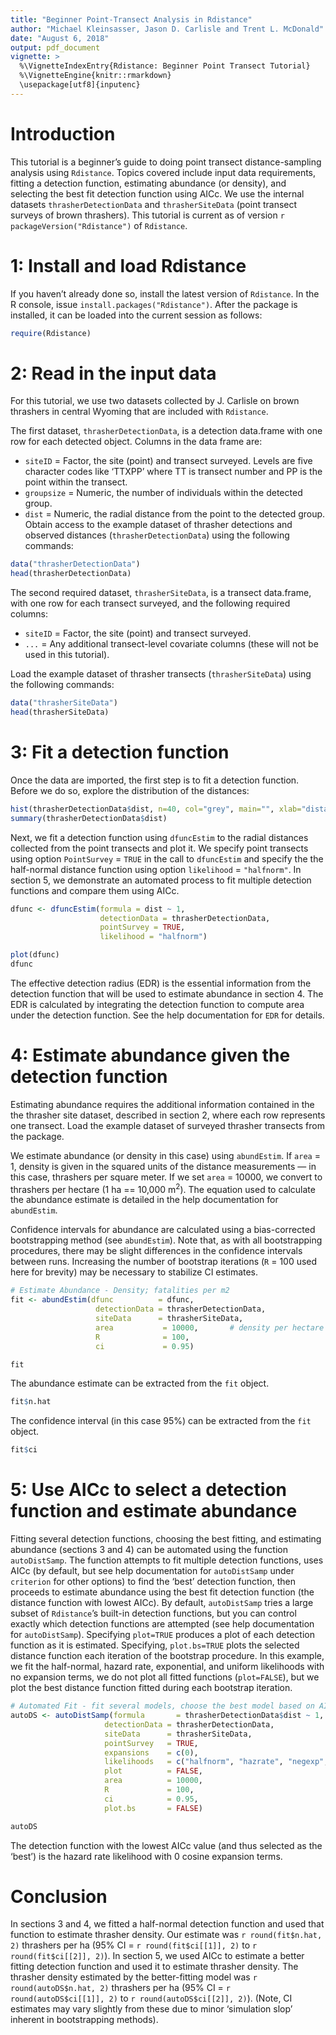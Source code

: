 ---
title: "Beginner Point-Transect Analysis in Rdistance"
author: "Michael Kleinsasser, Jason D. Carlisle and Trent L. McDonald"
date: "August 6, 2018"
output: pdf_document
vignette: >
  %\VignetteIndexEntry{Rdistance: Beginner Point Transect Tutorial}
  %\VignetteEngine{knitr::rmarkdown}
  \usepackage[utf8]{inputenc}
---

# Introduction

This tutorial is a beginner's guide to doing point transect distance-sampling analysis using `Rdistance`.  Topics covered include input data requirements, fitting a detection function, estimating abundance (or density), and selecting the best fit detection function using AICc. We use the internal datasets `thrasherDetectionData` and `thrasherSiteData` (point transect surveys of brown thrashers). This tutorial is current as of version `r packageVersion("Rdistance")` of `Rdistance`.

# 1: Install and load Rdistance

If you haven't already done so, install the latest version of `Rdistance`.  In the R console, issue `install.packages("Rdistance")`.  After the package is installed, it can be loaded into the current session as follows:
```{r}
require(Rdistance)
```

# 2: Read in the input data

For this tutorial, we use two datasets collected by 
J. Carlisle on brown thrashers in central Wyoming that are 
included with `Rdistance`. 

The first dataset, `thrasherDetectionData`, is a detection data.frame
with one row for each detected object. Columns in the data frame are:

* `siteID` = Factor, the site (point) and transect surveyed. Levels are 
five character codes like 'TTXPP' where TT is transect number and PP is 
the point within the transect.
* `groupsize` = Numeric, the number of individuals within the detected group.
* `dist` = Numeric, the radial distance from the point to the detected group. 
Obtain access to the example dataset of thrasher detections and observed distances (`thrasherDetectionData`) using the following commands:

```{r}
data("thrasherDetectionData")
head(thrasherDetectionData)
```

The second required dataset, `thrasherSiteData`, is a transect data.frame, with one row for each transect surveyed, and the following required columns:

* `siteID` = Factor, the site (point) and transect surveyed.
* `...` = Any additional transect-level covariate columns (these will not be used in this tutorial).

Load the example dataset of thrasher transects (`thrasherSiteData`) using the following commands:

```{r}
data("thrasherSiteData")
head(thrasherSiteData)
```

# 3: Fit a detection function

Once the data are imported, the first step is to fit a detection function. Before we do so, explore the distribution of the distances:

```{r, fig.width=6, fig.height=4}
hist(thrasherDetectionData$dist, n=40, col="grey", main="", xlab="distance (m)")
summary(thrasherDetectionData$dist)
```

Next, we fit a detection function using `dfuncEstim`
to the radial distances collected from the point transects and 
plot it.  We specify point transects using option `PointSurvey` = `TRUE`
in the call to `dfuncEstim` and specify the the half-normal 
distance function using option `likelihood` = `"halfnorm"`. 
In section 5, we demonstrate an automated process to fit
multiple detection functions and compare them using AICc. 

```{r, fig.width=6, fig.height=4}

dfunc <- dfuncEstim(formula = dist ~ 1,
                    detectionData = thrasherDetectionData, 
                    pointSurvey = TRUE, 
                    likelihood = "halfnorm")

plot(dfunc)
dfunc
```

The effective detection radius (EDR) is the essential information from the detection function that will be used to estimate abundance in section 4. The EDR is calculated by integrating the detection function to compute area under the detection function. See the help documentation for `EDR` for details.

# 4: Estimate abundance given the detection function

Estimating abundance requires the additional information contained in the the thrasher site dataset, described in section 2, where each row represents one transect. Load the example dataset of surveyed thrasher transects from the package. 

We estimate abundance (or density in this case) using `abundEstim`.  If `area` = 1, density is given in the squared units of the distance measurements --- in this case, thrashers per square meter.  If we set `area` = 10000, we convert to thrashers per hectare (1 ha == 10,000 m^2^). The equation used to calculate the abundance estimate is detailed in the help documentation for `abundEstim`.

Confidence intervals for abundance are calculated using a bias-corrected bootstrapping method (see `abundEstim`).  Note that, as with all bootstrapping procedures, there may be slight differences in the confidence intervals between runs.  Increasing the number of bootstrap iterations (`R` = 100 used here for brevity) may be necessary to stabilize CI estimates.


```{r, fig.width=6, fig.height=4, results='hide'}

# Estimate Abundance - Density; fatalities per m2
fit <- abundEstim(dfunc          = dfunc,
                   detectionData = thrasherDetectionData,
                   siteData      = thrasherSiteData,
                   area           = 10000,       # density per hectare
                   R              = 100, 
                   ci             = 0.95)
```

```{r}
fit
```

The abundance estimate can be extracted from the `fit` object.

```{r}
fit$n.hat
```

The confidence interval (in this case 95%) can be extracted from the `fit` object.

```{r}
fit$ci
```

# 5: Use AICc to select a detection function and estimate abundance

Fitting several detection functions, choosing the best fitting, and
estimating abundance (sections 3 and 4) can be automated using the 
function `autoDistSamp`. The function attempts to fit multiple 
detection functions, uses AICc (by default, but see help 
documentation for `autoDistSamp` under `criterion` for other options) 
to find the 'best' detection function, then proceeds to estimate 
abundance using the best fit detection function (the distance 
function with lowest AICc). By default, `autoDistSamp` tries a 
large subset of `Rdistance`'s built-in detection functions, but 
you can control exactly which detection functions are attempted 
(see help documentation for `autoDistSamp`). Specifying `plot=TRUE` 
produces a plot of each detection function as it is estimated. 
Specifying, `plot.bs=TRUE` plots the selected distance function
each iteration of the bootstrap procedure.  In this example, we 
fit the half-normal, hazard rate, exponential, and uniform likelihoods 
with no expansion terms, we do not plot all fitted functions 
(`plot=FALSE`), but we plot the best distance function 
fitted during each bootstrap iteration. 

```{r, fig.width=6, fig.height=4, results='hide' }

# Automated Fit - fit several models, choose the best model based on AIC
autoDS <- autoDistSamp(formula       = thrasherDetectionData$dist ~ 1,
                     detectionData = thrasherDetectionData,
                     siteData      = thrasherSiteData,
                     pointSurvey   = TRUE,
                     expansions    = c(0),
                     likelihoods   = c("halfnorm", "hazrate", "negexp", "uniform"),
                     plot          = FALSE,
                     area          = 10000,
                     R             = 100,
                     ci            = 0.95,
                     plot.bs       = FALSE)
```

```{r}
autoDS
```


The detection function with the lowest AICc value (and thus selected as the 'best') is the hazard rate likelihood with 0 cosine expansion terms.

# Conclusion

In sections 3 and 4, we fitted a half-normal detection function and used that function to estimate thrasher density.  Our estimate was `r round(fit$n.hat, 2)` thrashers per ha (95% CI = `r round(fit$ci[[1]], 2)` to `r round(fit$ci[[2]], 2)`). In section 5, we used AICc to estimate a
better fitting detection function and used it to estimate thrasher density.  The thrasher density estimated by the better-fitting model
was `r round(autoDS$n.hat, 2)` thrashers per ha (95% CI = `r round(autoDS$ci[[1]], 2)` to `r round(autoDS$ci[[2]], 2)`). (Note, CI estimates may vary slightly from these due to minor 'simulation slop' inherent in bootstrapping methods).




















